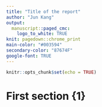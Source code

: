 ```yaml
---
title: "Title of the report"
author: "Jun Kang"
output: 
  manuscript::paged_cmc:
    logo_to_white: TRUE
knit: pagedown::chrome_print
main-color: "#003594"
secondary-color: "87674F"
google-font: TRUE
---
```


```r
knitr::opts_chunk$set(echo = TRUE)
```

# First section {1}

